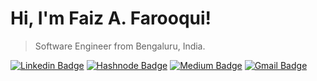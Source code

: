 # Hi, I'm Faiz A. Farooqui!

> Software Engineer from Bengaluru, India.

[![Linkedin Badge](https://img.shields.io/badge/-faizahmedfarooqui-blue?style=flat-square&logo=Linkedin&logoColor=white&link=https://www.linkedin.com/in/faizahmedfarooqui/)](https://www.linkedin.com/in/faizahmedfarooqui/)
[![Hashnode Badge](https://img.shields.io/badge/-blog.faizahmed.in-darkblue?style=flat-square&logo=Hashnode&logoColor=white&link=http://blog.faizahmed.in/)](https://blog.faizahmed.in/)
[![Medium Badge](https://img.shields.io/badge/-@faizahmedfarooqui-03a57a?style=flat-square&labelColor=000000&logo=Medium&link=https://medium.com/@faizahmedfarooqui/)](https://medium.com/@faizahmedfarooqui)
[![Gmail Badge](https://img.shields.io/badge/-faizz.af@gmail.com-c14438?style=flat-square&logo=Gmail&logoColor=white&link=mailto:faizz.af@gmail.com)](mailto:faiz.af@gmail.com)